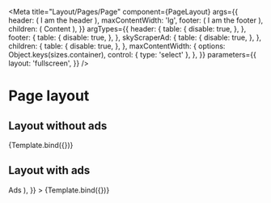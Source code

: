 

<Meta
  title="Layout/Pages/Page"
  component={PageLayout}
  args={{
    header: (
      <Box h="80px" bg="gray.50">
        <Divider />
        <Flex justifyContent="center" alignItems="center" h="full">
          <Text p="2xl">I am the header</Text>
        </Flex>
      </Box>
    ),
    maxContentWidth: 'lg',
    footer: (
      <Box h="400px" bg="gray.50">
        <Divider />
        <Flex justifyContent="center" alignItems="center" h="full">
          <Text p="2xl">I am the footer</Text>
        </Flex>
      </Box>
    ),
    children: (
      <Flex
        bg="green.100"
        h="1200px"
        justifyContent="center"
        alignItems="center"
      >
        <Text>Content</Text>
      </Flex>
    ),
  }}
  argTypes={{
    header: {
      table: {
        disable: true,
      },
    },
    footer: {
      table: {
        disable: true,
      },
    },
    skyScraperAd: {
      table: {
        disable: true,
      },
    },
    children: {
      table: {
        disable: true,
      },
    },
    maxContentWidth: {
      options: Object.keys(sizes.container),
      control: { type: 'select' },
    },
  }}
  parameters={{
    layout: 'fullscreen',
  }}
/>


# Page layout

## Layout without ads

<Canvas>
  <Story name="Layout without ads">{Template.bind({})}</Story>
</Canvas>

<ArgsTable story="Layout without ads" />

## Layout with ads

<Canvas>
  <Story
    name="Layout with ads"
    args={{
      skyScraperAd: (
        <Flex
          bg="red.100"
          h="600px"
          justifyContent="center"
          alignItems="center"
        >
          <Text>Ads</Text>
        </Flex>
      ),
    }}
  >
    {Template.bind({})}
  </Story>
</Canvas>

<ArgsTable story="Layout with ads" />
